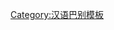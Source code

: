 {{User language-4|hife|茲個用戶可以用'''[[:Category:Hife-4 使用者|地道]]'''個'''[[:Category:Hife 使用者|海豐話]]'''交流。|海豐話|12|9}}<noinclude>[[Category:汉语巴别模板]]</noinclude>